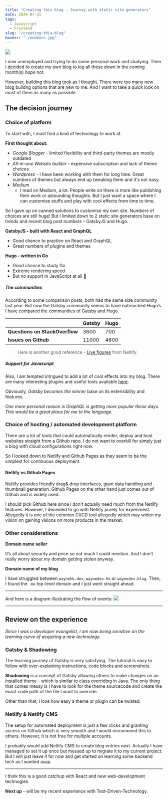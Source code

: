 ```yaml
---
title: "Creating this blog - Journey with static site generators"
date: 2020-07-31
tags:
  - Javascript
  - Frontend
slug: "/creating-this-blog"
banner: "./newborn.jpg"
---
```


![](./newborn.jpg)

I now unemployed and trying to do some personal work and studying. Then I decided to create my own blog to log all these down in the coming month(s) *hope not*.

However, building this blog took as I thought. 
There were too many new blog buildng options that are new to me. And I want to take a quick look on most of them as many as possible.

## The decision journey

### Choice of platform
To start with, I must find a kind of technology to work at.

**First thought about:**
- *Google Blogger* - limited flexibility and third-party themes are mostly outdated
- *All-in-one Website builder* - expensive subscription and lack of theme choices
- *Wordpress* - I have been working with them for long time. Great numbers of themes but always end up tweaking them and it's not easy.
- *Medium*
  - I read on Medium, a lot. People write on there is more like publishing their work or astounding thoughts. But I just want a space where I can customise stuffs and play with cool effects from time to time.

So I gave up on canned solutions to customise my own site.
Numbers of choices are still huge! But I limited down to 2 static site generators base on trends and recent blog post numbers - GatsbyJS and Hugo.

**GatsbyJS - built with React and GraphQL**
- Good chance to practice on React and GraphQL
- Great numbers of plugins and themes

**Hugo - written in Go**
- Good chance to study Go
- Extreme rendering speed
- But no support in JavaScript at all 🤔

##### The communities

According to some comparison posts, both had the same size community last year. But now the Gatsby community seems to have outreached Hugo’s. 
I have compared the communities of Gatsby and Hugo.

|  | Gatsby | Hugo  |
| -- |-------------|-----|
| **Questions on StackOverflow**  | 3600        | 700         |
| **Issues on Github**            | 11000       | 4800        |

> Here is another good reference - [Live figures](https://www.staticgen.com/)  from Netlify.

##### Support for Javascript

Also, I am tempted intrigued to add a lot of cool effects into my blog.
There are many interesting plugins and useful tools available [here](https://www.gatsbyjs.org/plugins/).

Obviously, *Gatsby becomes the winner* base on its extensibility and features. 

*One more personal reason is GraphQL is getting more popular these days. This would be a great place for me to the language.*

### Choice of hosting / automated development platform

There are a lot of tools that could automatically render, deploy and host websites straight from a Github repo.
I do not want to overkill for simply just a blog with cloud configurations right now.

So I looked down to Netlify and Github Pages as they seem to be the simplest for continuous deployment.

#### Netlify vs Github Pages
Netlify provides friendly drag& drop interfaces, giant data handling and thumbnail generation.
Github Pages on the other hand just comes out of Github and is widely used.

I should pick Github here since I don't actually need much from the Netlify features.
However, I deceided to go with Netlify purely for experiment.
Allegedly it is one of the common CI/CD tool allegedly which may widen my vision on gaining visions on more products in the market.

### Other considerations

**Domain name seller**

It’s all about security and price so not much I could mention. And I don’t really worry about my domain getting stolen anyway.

**Domain name of my blog**

I have struggled between `waynehk.dev`, `waynedev.hk` or `waynedev.blog`.
Then, I found the `.me` top-level domain and I just went straight ahead.

- - -

And here is a diagram illustrating the flow of events:
![](./GatsbyBlog_EPC.jpg)

- - -

## Review on the experience
*Since I was a developer evangelist, I am now being sensitive on the learning curve of acquiring a new technology.*

### Gatsby & Shadowing
The learning journey of Gatsby is very satisfying. The tutorial is easy to follow with over-explaining instructions, code blocks and screenshots. 

**Shadowing** is a concept of Gatsby allowing others to make changes on an installed theme - which is similar to class overriding in Java. 
The only thing that comes messy is I have to look for the theme sourcecode and create the exact code path of the file I want to override. 

Other than that, I love how easy a theme or plugin can be twisted.

### Netlify & Netlify CMS
The setup for automated deployment is just a few clicks and granting access on Github which is very smooth and I would recommend this to others.
However, it is not free for multiple accounts.

I probably would add Netlify CMS to create blog entries next.
Actually I have managed to set it up once but messed up to migrate it to my current project. 
But I will just leave it for now and get started on learning some backend tech as I wanted asap.

-----
I think this is a good catchup with React and new web-development technogies.

**Next up** - will be my recent experience with Test-Driven-Technology.
